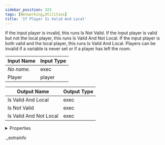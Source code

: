 ```yaml
---
sidebar_position: 323
tags: [Networking,Utilities]
title: 'If Player Is Valid And Local'
---
```


If the input player is invalid, this runs Is Not Valid. If the input player is valid but not the local player, this runs Is Valid And Not Local. If the input player is both valid and the local player, this runs Is Valid And Local. Players can be invalid if a variable is never set or if a player has left the room.



<IChip uuid="c1049bfc-902d-4a1a-8b28-1a80b6f26588" />

| Input Name | Input Type |
|-----------|-----------|
| *No name.* | exec |
| Player | player |

| Output Name | Output Type |
|-----------|-----------|
| Is Valid And Local | exec |
| Is Not Valid | exec |
| Is Valid And Not Local | exec |


<details>
  <summary>Properties</summary>
  <div>
    <div>
    <table>
      <thead>
        <tr>
          <th>Room availability:</th>
          <th>Available everywhere</th>
        </tr>
        <tr>
          <th>Is beta required?</th>
          <th>No</th>
        </tr>
        <tr>
          <th>Is this chip a trolling risk?</th>
          <th>No</th>
        </tr>
        <tr>
          <th>Is this chip a role assignment risk?</th>
          <th>No</th>
        </tr>
        <tr>
          <th>Chip UUID</th>
          <th>c1049bfc-902d-4a1a-8b28-1a80b6f26588</th>
        </tr>
      </thead>
    </table>
    </div>
  </div>
</details>

._extrainfo